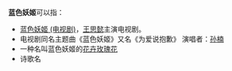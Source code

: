 '''蓝色妖姬'''可以指：

* [[蓝色妖姬_(电视剧)|蓝色妖姬 (电视剧)]]，[[王思懿|王思懿]]主演电视剧。
* 电视剧同名主题曲《蓝色妖姬》又名《为爱说抱歉》 演唱者：[[孙楠|孙楠]]
* 一种名叫蓝色妖姬的[[花卉|花卉]][[玫瑰花|玫瑰花]]
* 诗歌名
{{disambig|L蓝|cat=四字作品消歧义}}